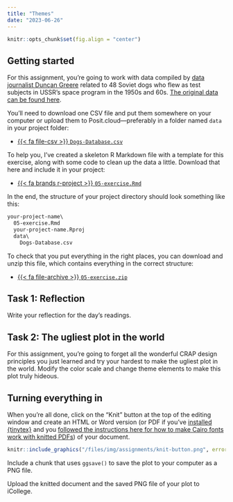 ```yaml
---
title: "Themes"
date: "2023-06-26"
---
```


```r
knitr::opts_chunk$set(fig.align = "center")
```

## Getting started

For this assignment, you're going to work with data compiled by [data journalist Duncan Greere](https://www.duncangeere.com/) related to 48 Soviet dogs who flew as test subjects in USSR's space program in the 1950s and 60s. [The original data can be found here](https://airtable.com/universe/expG3z2CFykG1dZsp/sovet-space-dogs).

You'll need to download one CSV file and put them somewhere on your computer or upload them to Posit.cloud—preferably in a folder named `data` in your project folder:

- [{{< fa file-csv >}} `Dogs-Database.csv`](/files/data/external_data/Dogs-Database.csv)

To help you, I've created a skeleton R Markdown file with a template for this exercise, along with some code to clean up the data a little. Download that here and include it in your project:

- [{{< fa brands r-project >}} `05-exercise.Rmd`](/projects/05-exercise/05-exercise.Rmd)

In the end, the structure of your project directory should look something like this:

```default
your-project-name\
  05-exercise.Rmd
  your-project-name.Rproj
  data\
    Dogs-Database.csv
```

To check that you put everything in the right places, you can download and unzip this file, which contains everything in the correct structure:

- [{{< fa file-archive >}} `05-exercise.zip`](/projects/05-exercise.zip)


## Task 1: Reflection

Write your reflection for the day's readings.


## Task 2: The ugliest plot in the world

For this assignment, you're going to forget all the wonderful CRAP design principles you just learned and try your hardest to make the ugliest plot in the world. Modify the color scale and change theme elements to make this plot truly hideous.


## Turning everything in

When you're all done, click on the "Knit" button at the top of the editing window and create an HTML or Word version (or PDF if you've [installed {tinytex}](/resource/install.qmd#install-tinytex) and you [followed the instructions here for how to make Cairo fonts work with knitted PDFs](https://www.andrewheiss.com/blog/2017/09/27/working-with-r-cairo-graphics-custom-fonts-and-ggplot/)) of your document. 

```r
knitr::include_graphics("/files/img/assignments/knit-button.png", error = FALSE)
```

Include a chunk that uses `ggsave()` to save the plot to your computer as a PNG file. 

Upload the knitted document and the saved PNG file of your plot to iCollege.
